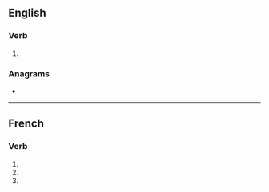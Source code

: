==English==

===Verb===
{{head|en|verb form}}

# {{en-third-person singular of|enjoin}}

===Anagrams===
* {{anagrams|en|a=eijnnos|jonesin|jonesin'}}

----

==French==

===Verb===
{{head|fr|verb form}}

# {{inflection of|fr|enjoindre||1|s|pres|indc}}
# {{inflection of|fr|enjoindre||2|s|pres|indc}}
# {{inflection of|fr|enjoindre||2|s|impr}}